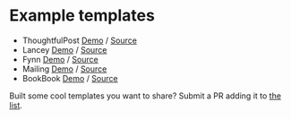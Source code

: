 # Example templates

- ThoughtfulPost [Demo](https://thoughtful-post-mailing.vercel.app/) / [Source](https://github.com/sofn-xyz/mailing-templates/tree/main/thoughtful-post)
- Lancey [Demo](https://lancey-mailing.vercel.app/) / [Source](https://github.com/sofn-xyz/mailing-templates/tree/main/lancey)
- Fynn [Demo](https://fynn-mailing.vercel.app/) / [Source](https://github.com/sofn-xyz/mailing-templates/tree/main/fynn)
- Mailing [Demo](https://emails.mailing.run/) / [Source](https://github.com/sofn-xyz/mailing/tree/main/packages/web/emails)
- BookBook [Demo](https://demo.mailing.run/) / [Source](https://github.com/sofn-xyz/mailing/tree/main/packages/cli/src/generator_templates/ts/emails)

Built some cool templates you want to share? Submit a PR adding it to [the list]("https://github.com/sofn-xyz/mailing/blob/main/packages/web/pages/docs/templates.mdx").
